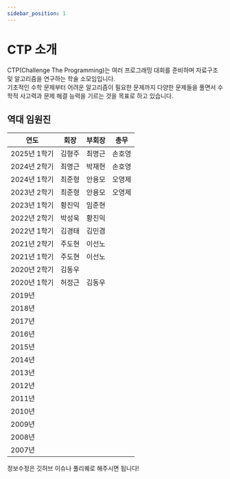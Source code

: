 ```yaml
---
sidebar_position: 1
---
```



# CTP 소개

<ThemedLogo />

CTP(Challenge The Programming)는 여러 프로그래밍 대회를 준비하며 자료구조 및 알고리즘을 연구하는 학술 소모임입니다.  
기초적인 수학 문제부터 어려운 알고리즘이 필요한 문제까지 다양한 문제들을 풀면서 수학적 사고력과 문제 해결 능력을 기르는 것을 목표로 하고 있습니다.

## 역대 임원진

| 연도         | 회장   | 부회장 | 총무   |
| ------------ | ------ | ------ | ------ |
| 2025년 1학기 | 김형주 | 최명근 | 손호영 |
| 2024년 2학기 | 최명근 | 박재현 | 손호영 |
| 2024년 1학기 | 최준형 | 안용모 | 오영제 |
| 2023년 2학기 | 최준형 | 안용모 | 오영제 |
| 2023년 1학기 | 황진익 | 임준현 |        |
| 2022년 2학기 | 박성욱 | 황진익 |        |
| 2022년 1학기 | 김경태 | 김민겸 |        |
| 2021년 2학기 | 주도현 | 이선노 |        |
| 2021년 1학기 | 주도현 | 이선노 |        |
| 2020년 2학기 | 김동우 |        |        |
| 2020년 1학기 | 허정근 | 김동우 |        |
| 2019년       |        |        |        |
| 2018년       |        |        |        |
| 2017년       |        |        |        |
| 2016년       |        |        |        |
| 2015년       |        |        |        |
| 2014년       |        |        |        |
| 2013년       |        |        |        |
| 2012년       |        |        |        |
| 2011년       |        |        |        |
| 2010년       |        |        |        |
| 2009년       |        |        |        |
| 2008년       |        |        |        |
| 2007년       |        |        |        |

정보수정은 깃허브 이슈나 풀리퀘로 해주시면 됩니다!
